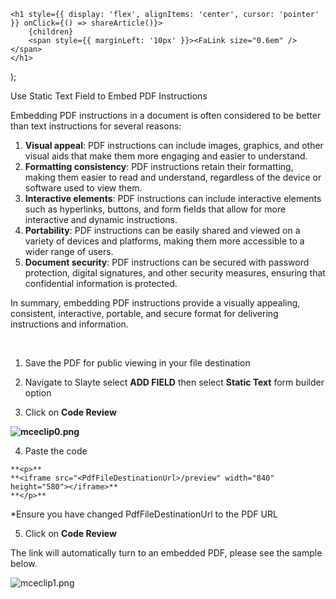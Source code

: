 

    <h1 style={{ display: 'flex', alignItems: 'center', cursor: 'pointer' }} onClick={() => shareArticle()}>
        {children} 
        <span style={{ marginLeft: '10px' }}><FaLink size="0.6em" /></span>
    </h1>
);

<ToastContainer />

<ClickableTitle>Use Static Text Field to Embed PDF Instructions</ClickableTitle>




Embedding PDF instructions in a document is often considered to be better than text instructions for several reasons:


1. **Visual appeal**: PDF instructions can include images, graphics, and other visual aids that make them more engaging and easier to understand.
2. **Formatting consistency**: PDF instructions retain their formatting, making them easier to read and understand, regardless of the device or software used to view them.
3. **Interactive elements**: PDF instructions can include interactive elements such as hyperlinks, buttons, and form fields that allow for more interactive and dynamic instructions.
4. **Portability**: PDF instructions can be easily shared and viewed on a variety of devices and platforms, making them more accessible to a wider range of users.
5. **Document security**: PDF instructions can be secured with password protection, digital signatures, and other security measures, ensuring that confidential information is protected.


In summary, embedding PDF instructions provide a visually appealing, consistent, interactive, portable, and secure format for delivering instructions and information.


 


1. Save the PDF for public viewing in your file destination


2. Navigate to Slayte select **ADD FIELD** then select **Static Text** form builder option


3. Click on **Code Review**


**![mceclip0.png](../../../resources/article-images/13866213172627-Use-Static-Text-Field-to-Embed-PDF-Instructions_1.png)**


4. Paste the code

```
**<p>**  
**<iframe src="<PdfFileDestinationUrl>/preview" width="840" height="580"></iframe>**  
**</p>**
```

*Ensure you have changed PdfFileDestinationUrl to the PDF URL


5. Click on **Code Review**


The link will automatically turn to an embedded PDF, please see the sample below.


![mceclip1.png](../../../resources/article-images/13866213172627-Use-Static-Text-Field-to-Embed-PDF-Instructions_2.png)



